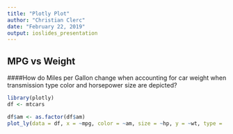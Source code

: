 ---
title: "Plotly Plot"
author: "Christian Clerc"
date: "February 22, 2019"
output: ioslides_presentation
---
## MPG vs Weight
####How do Miles per Gallon change when accounting for car weight when transmission type color and horsepower size are depicted?
```{r, echo = FALSE, message= FALSE, comment='', warning=FALSE}
library(plotly)
df <- mtcars

df$am <- as.factor(df$am)
plot_ly(data = df, x = ~mpg, color = ~am, size = ~hp, y = ~wt, type = 'scatter', mode = 'markers')
```